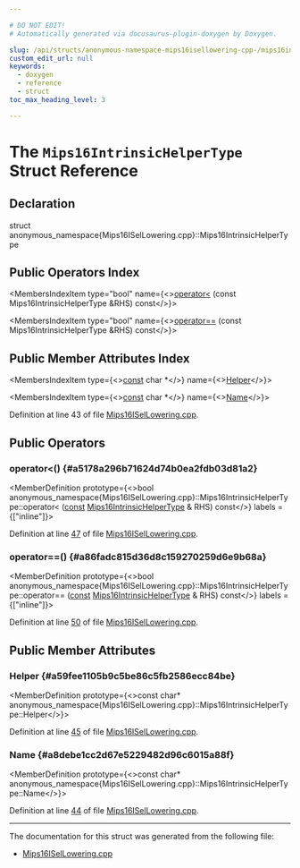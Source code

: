 ```yaml
---

# DO NOT EDIT!
# Automatically generated via docusaurus-plugin-doxygen by Doxygen.

slug: /api/structs/anonymous-namespace-mips16isellowering-cpp-/mips16intrinsichelpertype
custom_edit_url: null
keywords:
  - doxygen
  - reference
  - struct
toc_max_heading_level: 3

---
```





# The `Mips16IntrinsicHelperType` Struct Reference

<DoxygenPage pluginConfig={pluginConfig}>



## Declaration

<CodeBlock>struct anonymous_namespace{Mips16ISelLowering.cpp}::Mips16IntrinsicHelperType</CodeBlock>

## Public Operators Index

<MembersIndex>

<MembersIndexItem
  type="bool"
  name={<><a href="#a5178a296b71624d74b0ea2fdb03d81a2">operator&lt;</a> (const Mips16IntrinsicHelperType &amp;RHS) const</>}>
</MembersIndexItem>

<MembersIndexItem
  type="bool"
  name={<><a href="#a86fadc815d36d8c159270259d6e9b68a">operator==</a> (const Mips16IntrinsicHelperType &amp;RHS) const</>}>
</MembersIndexItem>

</MembersIndex>

## Public Member Attributes Index

<MembersIndex>

<MembersIndexItem
  type={<><a href="/docs/api/files/lib/lib/target/lib/target/aarch64/aarch64promoteconstant-cpp/#a90f8350fecae261c25be85d38b451bff">const</a> char &#42;</>}
  name={<><a href="#a59fee1105b9c5be86c5fb2586ecc84be">Helper</a></>}>
</MembersIndexItem>

<MembersIndexItem
  type={<><a href="/docs/api/files/lib/lib/target/lib/target/aarch64/aarch64promoteconstant-cpp/#a90f8350fecae261c25be85d38b451bff">const</a> char &#42;</>}
  name={<><a href="#a8debe1cc2d67e5229482d96c6015a88f">Name</a></>}>
</MembersIndexItem>

</MembersIndex>


Definition at line 43 of file <a href="/docs/api/files/lib/lib/target/lib/target/mips/mips16isellowering-cpp">Mips16ISelLowering.cpp</a>.

<SectionDefinition>

## Public Operators

### operator&lt;() {#a5178a296b71624d74b0ea2fdb03d81a2}

<MemberDefinition
  prototype={<>bool anonymous&#95;namespace&#123;Mips16ISelLowering.cpp&#125;::Mips16IntrinsicHelperType::operator&lt; (<a href="/docs/api/files/lib/lib/target/lib/target/aarch64/aarch64promoteconstant-cpp/#a90f8350fecae261c25be85d38b451bff">const</a> <a href="/docs/api/structs/anonymous-namespace-mips16isellowering-cpp-/mips16intrinsichelpertype">Mips16IntrinsicHelperType</a> &amp; RHS) const</>}
  labels = {["inline"]}>

Definition at line <a href="/docs/api/files/lib/lib/target/lib/target/mips/mips16isellowering-cpp/#l00047">47</a> of file <a href="/docs/api/files/lib/lib/target/lib/target/mips/mips16isellowering-cpp">Mips16ISelLowering.cpp</a>.
</MemberDefinition>

### operator==() {#a86fadc815d36d8c159270259d6e9b68a}

<MemberDefinition
  prototype={<>bool anonymous&#95;namespace&#123;Mips16ISelLowering.cpp&#125;::Mips16IntrinsicHelperType::operator== (<a href="/docs/api/files/lib/lib/target/lib/target/aarch64/aarch64promoteconstant-cpp/#a90f8350fecae261c25be85d38b451bff">const</a> <a href="/docs/api/structs/anonymous-namespace-mips16isellowering-cpp-/mips16intrinsichelpertype">Mips16IntrinsicHelperType</a> &amp; RHS) const</>}
  labels = {["inline"]}>

Definition at line <a href="/docs/api/files/lib/lib/target/lib/target/mips/mips16isellowering-cpp/#l00050">50</a> of file <a href="/docs/api/files/lib/lib/target/lib/target/mips/mips16isellowering-cpp">Mips16ISelLowering.cpp</a>.
</MemberDefinition>

</SectionDefinition>

<SectionDefinition>

## Public Member Attributes

### Helper {#a59fee1105b9c5be86c5fb2586ecc84be}

<MemberDefinition
  prototype={<>const char&#42; anonymous&#95;namespace&#123;Mips16ISelLowering.cpp&#125;::Mips16IntrinsicHelperType::Helper</>}>

Definition at line <a href="/docs/api/files/lib/lib/target/lib/target/mips/mips16isellowering-cpp/#l00045">45</a> of file <a href="/docs/api/files/lib/lib/target/lib/target/mips/mips16isellowering-cpp">Mips16ISelLowering.cpp</a>.
</MemberDefinition>

### Name {#a8debe1cc2d67e5229482d96c6015a88f}

<MemberDefinition
  prototype={<>const char&#42; anonymous&#95;namespace&#123;Mips16ISelLowering.cpp&#125;::Mips16IntrinsicHelperType::Name</>}>

Definition at line <a href="/docs/api/files/lib/lib/target/lib/target/mips/mips16isellowering-cpp/#l00044">44</a> of file <a href="/docs/api/files/lib/lib/target/lib/target/mips/mips16isellowering-cpp">Mips16ISelLowering.cpp</a>.
</MemberDefinition>

</SectionDefinition>

<hr/>

The documentation for this struct was generated from the following file:

<ul>
<li><a href="/docs/api/files/lib/lib/target/lib/target/mips/mips16isellowering-cpp">Mips16ISelLowering.cpp</a></li>
</ul>

</DoxygenPage>
